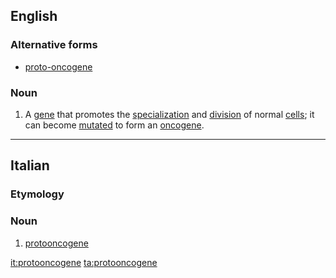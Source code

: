 ==English==

===Alternative forms===
*[[proto-oncogene]]

===Noun===
{{en-noun}}

# {{context|genetics|lang=en}} A [[gene]] that promotes the [[specialization]] and [[division]] of normal [[cell]]s; it can become [[mutate]]d to form an [[oncogene]].

----
==Italian==

===Etymology===
{{prefix|proto|oncogene|lang=it}}

===Noun===
{{it-noun|m}}

# [[#English|protooncogene]]

[[it:protooncogene]]
[[ta:protooncogene]]